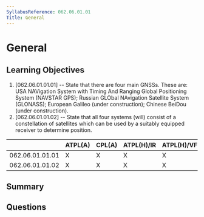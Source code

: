 ```yaml
---
SyllabusReference: 062.06.01.01
Title: General
---
```


# General

## Learning Objectives

1. [062.06.01.01.01] -- State that there are four main GNSSs. These are: USA
   NAVigation System with Timing And Ranging Global Positioning System (NAVSTAR
   GPS); Russian GLObal NAvigation Satellite System (GLONASS); European Galileo
   (under construction); Chinese BeiDou (under construction).
2. [062.06.01.01.02] -- State that all four systems (will) consist of a
   constellation of satellites which can be used by a suitably equipped receiver
   to determine position.

|                 | ATPL(A) | CPL(A) | ATPL(H)/IR | ATPL(H)/VFR | CPL(H) | IR  | CBIR(A) |
| --------------- | ------- | ------ | ---------- | ----------- | ------ | --- | ------- |
| 062.06.01.01.01 | X       | X      | X          | X           | X      | X   | X       |
| 062.06.01.01.02 | X       | X      | X          | X           | X      | X   | X       |

## Summary

## Questions
